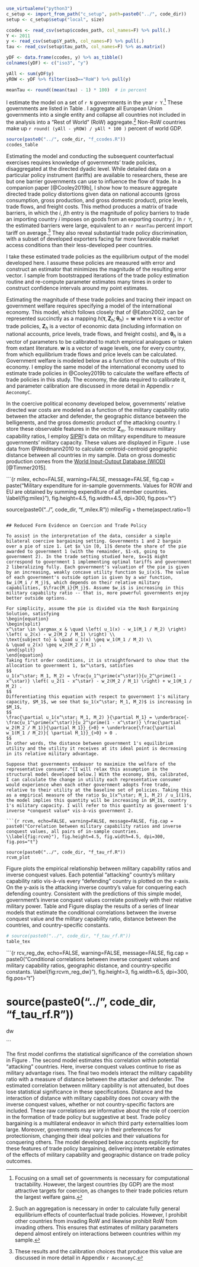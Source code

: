 ```r

use_virtualenv("python3")
c_setup <- import_from_path("c_setup", path=paste0("../", code_dir))
setup <- c_setup$setup("local", size)

ccodes <- read_csv(setup$ccodes_path, col_names=F) %>% pull(.)
Y <- 2011
y <- read_csv(setup$Y_path, col_names=F) %>% pull(.)
tau <- read_csv(setup$tau_path, col_names=F) %>% as.matrix()

yDF <- data.frame(ccodes, y) %>% as_tibble()
colnames(yDF) <- c("iso3", "y")

yAll <- sum(yDF$y)
yROW <- yDF %>% filter(iso3=="RoW") %>% pull(y)

meanTau <- round((mean(tau) - 1) * 100)  # in percent

```

I estimate the model on a set of `r N` governments in the year `r Y`.^[Focusing on a small set of governments is necessary for computational tractability. However, the largest countries (by GDP) are the most attractive targets for coercion, as changes to their trade policies return the largest welfare gains.] These governments are listed in Table \ref{tab:ccodes}. I aggregate all European Union governments into a single entity and collapse all countries not included in the analysis into a "Rest of World" (RoW) aggregate.^[Such an aggregation is necessary in order to calculate fully general equilibrium effects of counterfactual trade policies. However, I prohibit other countries from invading RoW and likewise prohibit RoW from invading others. This ensures that estimates of military parameters depend almost entirely on interactions between countries within my sample.] Non-RoW countries make up `r round( (yAll - yROW) / yAll * 100 )` percent of world GDP.

```r

source(paste0("../", code_dir, "f_ccodes.R"))
ccodes_table

```

Estimating the model and conducting the subsequent counterfactual exercises requires knowledge of governments' trade policies, disaggregated at the directed dyadic level. While detailed data on a particular policy instrument (tariffs) are available to researchers, these are but one barrier governments can use to influence the flow of trade. In a companion paper [@Cooley2019b], I show how to measure aggregate directed trade policy distortions given data on national accounts (gross consumption, gross production, and gross domestic product), price levels, trade flows, and freight costs. This method produces a matrix of trade barriers, in which the $i$, $j$th entry is the magnitude of policy barriers to trade an importing country $i$ imposes on goods from an exporting country $j$. In `r Y`, the estimated barriers were large, equivalent to an `r meanTau` percent import tariff on average.^[These results and the calibration choices that produce this value are discussed in more detail in Appendix `r AeconomyC`.] They also reveal substantial trade policy discrimination, with a subset of developed exporters facing far more favorable market access conditions than their less-developed peer countries. 

I take these estimated trade policies as the equilibrium output of the model developed here. I assume these policies are measured with error and construct an estimator that minimizes the magnitude of the resulting error vector. I sample from bootstrapped iterations of the trade policy estimation routine and re-compute parameter estimates many times in order to construct confidence intervals around my point estimates. 

Estimating the magnitude of these trade policies and tracing their impact on government welfare requires specifying a model of the international economy. This model, which follows closely that of @Eaton2002, can be represented succinctly as a mapping $h(\bm{\tau}, \bm{Z}_h; \bm{\theta}_h) = \bm{w}$ where $\bm{\tau}$ is a vector of trade policies, $\bm{Z}_h$ is a vector of economic data (including information on national accounts, price levels, trade flows, and freight costs), and $\bm{\theta}_h$ is a vector of parameters to be calibrated to match empirical analogues or taken from extant literature. $\bm{w}$ is a vector of wage levels, one for every country, from which equilibrium trade flows and price levels can be calculated. Government welfare is modeled below as a function of the outputs of this economy. I employ the same model of the international economy used to estimate trade policies in @Cooley2019b to calculate the welfare effects of trade policies in this study. The economy, the data required to calibrate it, and parameter calibration are discussed in more detail in Appendix `r AeconomyC`.

In the coercive political economy developed below, governments' relative directed war costs are modeled as a function of the military capability ratio between the attacker and defender, the geographic distance between the belligerents, and the gross domestic product of the attacking country. I store these observable features in the vector $\bm{Z}_m$. To measure military capability ratios, I employ [SIPRI](https://www.sipri.org/)'s data on military expenditure to measure governments' military capacity. These values are displayed in Figure \ref{fig:milex}. I use data from @Weidmann2010 to calculate centroid-centroid geographic distance between all countries in my sample. Data on gross domestic production comes from the [World Input-Output Database (WIOD)](http://www.wiod.org/home) [@Timmer2015]. 

```{r milex, echo=FALSE, warning=FALSE, message=FALSE, fig.cap = paste("Military expenditure for in-sample governments. Values for ROW and EU are obtained by summing expenditure of all member countries. \\label{fig:milex}"), fig.height=4.5, fig.width=4.5, dpi=300, fig.pos="t"}

source(paste0("../", code_dir, "f_milex.R"))
milexFig + theme(aspect.ratio=1)

```

## Reduced Form Evidence on Coercion and Trade Policy

To assist in the interpretation of the data, consider a simple bilateral coercive bargaining setting. Governments 1 and 2 bargain over a pie of size 1. Let $x \in [0, 1]$ denote the share of the pie awarded to government 1 (with the remainder, $1-x$, going to government 2). In the trade setting studied here, $x=1$ might correspond to government 1 implementing optimal tariffs and government 2 liberalizing fully. Each government's valuation of the pie is given by an increasing, weakly concave utility function $u_i(x)$. The value of each government's outside option is given by a war function, $w_i(M_i / M_j)$, which depends on their relative military capabilities, $\frac{M_i}{M_j}$. Assume $w_i$ is increasing in this military capability ratio -- that is, more powerful governments enjoy better outside options.

For simplicity, assume the pie is divided via the Nash Bargaining Solution, satisfying
\begin{equation}
\begin{split}
x^\star \in \argmax_x & \quad \left( u_1(x) - w_1(M_1 / M_2) \right) \left( u_2(x) - w_2(M_2 / M_1) \right) \\
\text{subject to} & \quad u_1(x) \geq w_1(M_1 / M_2) \\
& \quad u_2(x) \geq w_2(M_2 / M_1) .
\end{split}
\end{equation}
Taking first order conditions, it is straightforward to show that the allocation to government 1, $x^\star$, satisfies
$$
u_1(x^\star; M_1, M_2) = \frac{u_1^\prime(x^\star)}{u_2^\prime(1 - x^\star)} \left( u_2(1 - x^\star) - w_2(M_2 / M_1) \right) + w_1(M_1 / M_2) . 
$$
Differentiating this equation with respect to government 1's military capacity, $M_1$, we see that $u_1(x^\star; M_1, M_2)$ is increasing in $M_1$,
$$
\frac{\partial u_1(x^\star; M_1, M_2) }{\partial M_1} = \underbrace{- \frac{u_1^\prime(x^\star)}{u_2^\prime(1 - x^\star)} \frac{\partial w_2(M_2 / M_1)}{\partial M_1}}_{>0} + \underbrace{\frac{\partial w_1(M_1 / M_2)}{ \partial M_1}}_{>0} > 0 .
$$
In other words, the distance between government 1's equilibrium utility and the utility it receives at its ideal point is decreasing in its relative military advantage.

Suppose that governments endeavor to maximize the welfare of the representative consumer.^[I will relax this assumption in the structural model developed below.] With the economy, $h$, calibrated, I can calculate the change in utility each representative consumer would experience when each other government adopts free trade, relative to their utility at the baseline set of policies. Taking this as a empirical measure of the ratio $u_1(x^\star; M_1, M_2) / u_1(1)$, the model implies this quantity will be increasing in $M_1$, country 1's military capacity. I will refer to this quantity as government 1's inverse *conquest value* vis-à-vis government 2.

```{r rcvm, echo=FALSE, warning=FALSE, message=FALSE, fig.cap = paste0("Correlation between military capability ratios and inverse conquest values, all pairs of in-sample countries. \\label{fig:rcvm}"), fig.height=4.5, fig.width=4.5, dpi=300, fig.pos="t"}

source(paste0("../", code_dir, "f_tau_rf.R"))
rcvm_plot

```

Figure \ref{fig:rcvm} plots the empirical relationship between military capability ratios and inverse conquest values. Each potential "attacking" country's military capability ratio vis-à-vis every "defending" country is plotted on the x-axis. On the y-axis is the attacking inverse country's value for conquering each defending country. Consistent with the predictions of this simple model, government's inverse conquest values correlate positively with their relative military power. Table \ref{fig:rcvm_reg_tex} and Figure \ref{fig:rcvm_reg_dw} display the results of a series of linear models that estimate the conditional correlations between the inverse conquest value and the military capability ratio, distance between the countries, and country-specific constants. 

```r

# source(paste0("../", code_dir, "f_tau_rf.R"))
table_tex

```

```{r rcv_reg_dw, echo=FALSE, warning=FALSE, message=FALSE, fig.cap = paste0("Conditional correlations between inverse conquest values and military capability ratios, geographic distance, and country-specific constants. \\label{fig:rcvm_reg_dw}"), fig.height=3, fig.width=6.5, dpi=300, fig.pos="t"}

# source(paste0("../", code_dir, "f_tau_rf.R"))
dw

```

The first model confirms the statistical significance of the correlation shown in Figure \ref{fig:rcvm}. The second model estimates this correlation within potential "attacking" countries. Here, inverse conquest values continue to rise as military advantage rises. The final two models interact the military capability ratio with a measure of distance between the attacker and defender. The estimated correlation between military capbility is not attenuated, but does lose statistical significance in these specifications. Distance and the interaction of distance with military capability does not covary with the inverse conquest values, whether or not country-specific factors are included. These raw correlations are informative about the role of coercion in the formation of trade policy but suggestive at best. Trade policy bargaining is a multilateral endeavor in which third party externalities loom large. Moreover, governments may vary in their preferences for protectionism, changing their ideal policies and their valuations for conquering others. The model developed below accounts explicitly for these features of trade policy bargaining, delivering interpretable estimates of the effects of military capability and geographic distance on trade policy outcomes.






